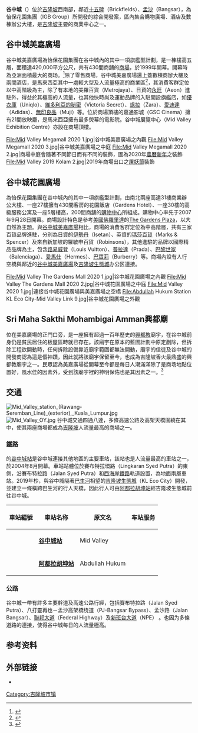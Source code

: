 {{Infobox settlement
| name                    = 谷中城
| official_name            = Mid Valley City
| other_name              = 
| settlement_type         = [[聯邦直轄區|聯邦直轄區]][[吉隆坡|吉隆坡市]]的次分區
<!-- transliteration(s) -->
| translit_lang1          =其他文字
| translit_lang1_type     =[[爪夷文|爪夷文]]
| translit_lang1_info     = {{Script|Arab|ميد ۏلليي چيتي}} 
| translit_lang1_type1    =[[淡米尔文|淡米尔文]]
| translit_lang1_info1    ={{lang|ta|மத்திய பள்ளத்தாக்கு }}
<!-- images, nickname, motto -->
| image_skyline           = Mid Valley Kuala Lumpur.JPG
| image_caption           =谷中城街景
| image_flag               = Flag of Kuala Lumpur, Malaysia.svg
| flag_size                = 140px
| flag_link                  =  
| image_shield            = Seal of Kuala Lumpur.svg
| shield_size                = 100x80px
| shield_link                =  
| etymology               = 
| nickname                =
| motto                   = {{lang|ms|Bersedia Menyumbang, Bandar Raya Cemerlang}}<ref>{{cite web|url=http://www.dbkl.gov.my/index.php?option=com_content&view=article&id=122&Itemid=1009&lang=ms|title=Portal Rasmi Dewan Bandaraya Kuala Lumpur|website=www.dbkl.gov.my|accessdate=2020-05-18|archive-date=2020-05-06|archive-url=https://web.archive.org/web/20200506142950/http://www.dbkl.gov.my/index.php?option=com_content&view=article&id=122&Itemid=1009&lang=ms|dead-url=yes}}</ref><br>''{{lang|en|Ready to Contribute towards an Excellent City}}''<br />“准备为一个优秀的城市做出贡献”
<!-- maps and coordinates -->
| image_map               = 
| mapsize                 =
| map_alt                 =
| map_caption             = 
| pushpin_map             = Malaysia Kuala Lumpur#Malaysia<!-- name of a location map as per Template:Location_map -->
| pushpin_map_caption     = '''谷中城'''在[[吉隆坡|吉隆坡]]和[[马来西亚|马来西亚]]的位置
| pushpin_label_position  = <!-- position of the pushpin label: left, right, top, bottom, none -->
| coordinates             = {{coord|3|7|5|N|101|40|36|E|region:MY|display=inline,title}}
<!-- location -->
| subdivision_type        = [[世界政区索引|国家]]
| subdivision_name        = {{flag|马来西亚}}
| subdivision_type1       = [[马来西亚州属|联邦直辖区]]
| subdivision_name1       = {{flag|Kuala Lumpur}}
| subdivision_type2       = [[马来西亚选区列表|选区]]
| subdivision_name2       = {{pc|班底谷}}
<!-- established -->
| established_title       = 设立
| established_date        = 
| established_title1      = 
| established_date1       = 
| established_title2      = 
| established_date2       = 
<!-- seat, smaller parts -->
| parts_type              = [[马来西亚地方政府|地方政府]]
| parts_style             = <!-- list, coll (collapsed list), para (paragraph format) -->
| parts                   = [[吉隆坡市政局|吉隆坡市政局]]
<!-- government type, leaders -->
| leader_title            = {{tsl|en|Mayor of Kuala Lumpur|吉隆坡市长|市长}}
| leader_name             = 诺希山·阿末达兰
| leader_title1            = 秘书
| leader_name1             = 
<!-- area -->
| area_footnotes          = 
| area_total_km2          = 
| area_note               = 
<!-- population -->
| population_footnotes    =  
| population_as_of        = 
| population_total        =
| pop_est_footnotes       = 
| pop_est_as_of           =
| population_est          = 
| population_rank         = 
| population_density_km2  = 
| population_density_metro_km2   =
| population_density_rank        =
<!-- demographics (section 1) -->
| demographics_type1      = 
| demographics1_footnotes = <ref name="total population">{{cite web |url=http://www.statistics.gov.my/portal/download_Population/files/census2010/Taburan_Penduduk_dan_Ciri-ciri_Asas_Demografi.pdf |title=2010年马来西亚人口和房屋普查：马来西亚人口分布 |publisher=马来西亚国家统计局 |accessdate=2012-04-19 |deadurl=yes |archiveurl=https://web.archive.org/web/20140522234002/http://www.statistics.gov.my/portal/download_Population/files/census2010/Taburan_Penduduk_dan_Ciri-ciri_Asas_Demografi.pdf |archivedate=2014-05-22 |date=2010年更新 }}</ref><!-- for references: use <ref> tags -->
| demographics1_title1    = 
| demographics1_info1     = 
<!-- time zone(s) -->
| timezone               =[[马来西亚标准时间|马来西亚标准时间]]
| utc_offset             = +8
<!-- postal codes, area code -->
| postal_code_type        = [[马来西亚邮政编码|邮政编码]]
| postal_code             = '''5700'''0
| area_code_type          = {{tsl|en|Telephone numbers in Malaysia|马来西亚电话区号|电话区号}}
| area_code               = +6-03 22
| registration_plate_type = [[馬來西亞車輛號牌|車牌編碼]]
| registration_plate      = V或W
<!-- website, footnotes -->
| website                 = {{URL|www.dbkl.gov.my}}<!-- {{URL|example.com}} -->
| footnotes                 = 
}}

'''谷中城'''（{{lang-en|Mid Valley}}）位於[[吉隆坡|吉隆坡]]西南部，鄰近[[十五碑|十五碑]]（Brickfields）、[[孟沙|孟沙]]（Bangsar），為怡保花園集團（IGB Group）所開發的綜合開發案，區內集合購物廣場、酒店及數棟辦公大樓，是[[吉隆坡|吉隆坡]]主要的商業中心之一。

==谷中城美嘉廣場==
{{seealso|谷中城美嘉廣場}}
谷中城美嘉廣場為怡保花園集團在谷中城內的其中一項旗艦型計劃，是一棟樓高五層，面積達420,000平方公尺，共有430間商舖的[[马来西亚商场列表|商場]]，於1999年開幕。開幕時為亞洲面積最大的商场。<ref name="The Star">{{cite web|title=Mid Valley Megamall – Mid Valley City|url=http://www.thestar.com.my/business/business-news/2005/07/18/mid-valley-city-rides-on-success-of-megamall/|publisher=The Star|accessdate=31 January 2013|archive-date=2020-02-17|archive-url=https://web.archive.org/web/20200217151411/https://www.thestar.com.my/business/business-news/2005/07/18/mid-valley-city-rides-on-success-of-megamall|dead-url=no}}</ref>除了零售商場，谷中城美嘉廣場還上蓋數棟商辦大樓及兩間酒店，是馬來西亞其中一處較大型及人流量極高的商業區<ref name="The Malay Mail">{{cite web|title=Mid Valley Megamall|url=http://www.themalaymailonline.com/malaysia/article/massive-crowds-no-deterrent-to-shoppers/|publisher=The Malay Mail|accessdate=31 January 2013|archive-date=2018-04-01|archive-url=https://web.archive.org/web/20180401111605/http://www.themalaymailonline.com/malaysia/article/massive-crowds-no-deterrent-to-shoppers|dead-url=no}}</ref>，其消費客群定位以中高階級為主，除了有本地的美羅百貨（Metrojaya）、日資的[[永旺|永旺]]（Aeon）進駐外，得益於其極高的人流量，也其他快時尚及運動品牌的入駐開設旗艦店，如[[優衣庫|優衣庫]]（Uniqlo）、[[維多利亞的秘密|維多利亞的秘密]]（Victoria Secret）、[[飒拉|飒拉]]（Zara）、[[愛迪達|愛迪達]]（Adidas）、[[無印良品|無印良品]]（Muji）等。位於商場頂樓的嘉通影城（GSC Cinema）擁有21間放映廳，是馬來西亞擁有最多熒幕的電影院。谷中城展覽中心（Mid Valley Exhibition Centre）亦設在商場頂樓。
<gallery widths="200" heights="200" mode="nolines">
File:Mid Valley Megamall 2020 1.jpg|谷中城美嘉廣場之內觀
File:Mid Valley Megamall 2020 3.jpg|谷中城美嘉廣場之中庭
File:Mid Valley Megamall 2020 2.jpg|商場中庭會隨著不同節日而有不同的裝飾，圖為2020年[[農曆新年|農曆新年]]之裝飾
File:Mid Valley 2019 Kolam 2.jpg|2019年商場出口之[[屠妖節|屠妖節]]裝飾
</gallery>

==谷中城花園廣場==
{{seealso|谷中城花園廣場}}
為怡保花園集團在谷中城內的其中一項旗艦型計劃，由南北兩座高達31樓商業辦公大樓、一座27樓擁有430間客房的花園飯店（Gardens Hotel）、一座30樓的高級服務公寓及一座5層樓高，200間商舖的[[購物中心|購物中心]]所組成。購物中心率先于2007年9月28日開幕。商場設計特色是參考[[美國|美國]][[佛羅里達|佛羅里達]]的[[The_Gardens_Plaza|The Gardens Plaza]]，以大自然為主題。與[[谷中城美嘉廣場|谷中城美嘉廣場]]相比，商場的消費客群定位為中高階層，共有三家百貨品牌進駐，分別為日資的[[伊勢丹|伊勢丹]]（Isetan）、英資的[[瑪莎百貨|瑪莎百貨]]（Marks & Spencer）及來自新加坡的羅敏申百貨（Robinsons），其他進駐的品牌以國際精品品牌為主，包含[[路易威登|路易威登]]（Louis Vuitton）、[[普拉達|普拉達]]（Prada）、[[巴黎世家|巴黎世家]]（Balenciaga）、[[愛馬仕|愛馬仕]]（Hermes）、[[巴寶莉|巴寶莉]]（Burberry）等。商場內設有人行空橋與鄰近的[[谷中城美嘉廣場|谷中城美嘉廣場]]及[[吉隆坡生態城|吉隆坡生態城]]办公区連接。
<gallery widths="200" heights="200" mode="nolines">
File:Mid Valley The Gardens Mall 2020 1.jpg|谷中城花園廣場之內觀
File:Mid Valley The Gardens Mall 2020 2.jpg|谷中城花園廣場之中庭
File:Mid Valley 2020 1.jpg|連接谷中城花園廣場與美嘉廣場之空橋
File:Abdullah Hukum Station KL Eco City-Mid Valley Link 9.jpg|谷中城花園廣場之外觀
</gallery>

==Sri Maha Sakthi Mohambigai Amman興都廟==
位在美嘉廣場的正門口旁，是一座擁有超過一百年歷史的[[興都教|興都教]]廟宇，在谷中城前身仍是貧民居住的板屋區時就已存在。該廟宇在原本的藍圖計劃中原定剷除，但拆除工程欲開動時，任何拆除設備靠近廟宇範圍都無法開動，廟宇的信徒及谷中城的開發商認為這是個神蹟，因此就將該廟宇保留至今，也成為吉隆坡香火最鼎盛的興都教廟宇之一。民眾認為美嘉廣場從開幕至今都是每日人潮滿滿除了是商场地點位置好，風水佳的因素外，受到該廟宇裡的神明保佑也是其因素之一。<ref>{{cite web|url=http://kuala-lumpur.attractionsinmalaysia.com/Sri-Maha-Sakthi-Mohambigai-Amman-Temple.php|title=Sri Maha Sakthi Mohambigai Amman Temple Kuala Lumpur|website=kuala-lumpur.attractionsinmalaysia.com|accessdate=2020-05-18|archive-date=2020-02-27|archive-url=https://web.archive.org/web/20200227164846/http://kuala-lumpur.attractionsinmalaysia.com/Sri-Maha-Sakthi-Mohambigai-Amman-Temple.php|dead-url=no}}</ref>

==交通==
[[File:Mid_Valley_station_(Rawang-Seremban_Line)_(exterior),_Kuala_Lumpur.jpg|left]]
[[File:Mid_Valley_OY.jpg|left]]
谷中城交通四通八達，多條高速公路及高架天橋圍繞在其中，使其兩座商場都成為[[吉隆坡|吉隆坡]]人流量最高的商場之一。

===鐵路===
{{KLRT line|1}} 的[[谷中城站|谷中城站]]是谷中城連接其他地區的主要車站，該站也是{{KLRT line|1}}人流量最高的車站之一，於2004年8月開幕。車站站體位於賽布特拉環路（Lingkaran Syed Putra）的東側，沿賽布特拉路（Jalan Syed Putra）和[[西海岸鐵路|西海岸鐵路]]軌道設置，為地面兩層車站。2019年杪，與谷中城隔著[[巴生河|巴生河]]相望的[[吉隆坡生態城|吉隆坡生態城]]（KL Eco City）開發，並建立一條橫跨巴生河的行人天橋，因此行人可由[[阿都拉胡坤站|阿都拉胡坤站]]經吉隆坡生態城前往谷中城。

{|class="wikitable"
|-
!車站編號||車站名称||原文名||车站服务
|-
|{{KLRT code|KB|01}}||'''[[谷中城站|谷中城站]]'''||Mid Valley || {{KLRT line|1}}
|-
|{{KLRT code|KD|01}}{{KLRT code|KJ|17}}||'''[[阿都拉胡坤站|阿都拉胡坤站]]'''||Abdullah Hukum || {{KLRT line|2}}{{KLRT line|5}}  
|}

===公路===
谷中城一帶有許多主要幹道及高速公路行經，包括賽布特拉路（Jalan Syed Putra）、八打靈再也－孟沙高架橋绕道（PJ-Bangsar Bypass）、孟沙路（Jalan Bangsar）、[[聯邦大道|聯邦大道]]（Federal Highway）{{JKR|2}}及[[新班台大道|新班台大道]]（NPE） {{MES-E|10}}。也因为多條道路的連接，使得谷中城每日的人流量極高。

==参考资料==
{{reflist|30em}}

==外部链接==
{{Portal|马来西亚}}
*{{URL|dbkl.gov.my|吉隆坡市政局官网}}

{{吉隆坡}}

[[Category:吉隆坡市镇|Category:吉隆坡市镇]]
